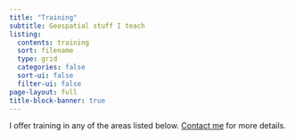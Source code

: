 ```yaml
---
title: "Training"
subtitle: Geospatial stuff I teach
listing:
  contents: training
  sort: filename
  type: grid
  categories: false
  sort-ui: false
  filter-ui: false
page-layout: full
title-block-banner: true
---
```


I offer training in any of the areas listed below. [Contact me](contact.qmd) for more details.